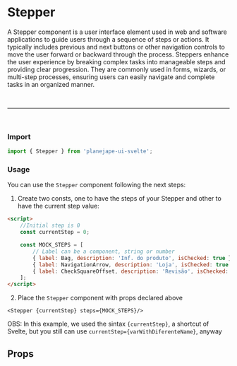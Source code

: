 

<Meta of={StepperStories} />

# Stepper

A Stepper component is a user interface element used in web and software applications to guide users through a sequence of steps or actions. It typically includes previous and next buttons or other navigation controls to move the user forward or backward through the process. Steppers enhance the user experience by breaking complex tasks into manageable steps and providing clear progression. They are commonly used in forms, wizards, or multi-step processes, ensuring users can easily navigate and complete tasks in an organized manner.

<br />
<hr />
<br />

### Import

```ts
import { Stepper } from 'planejape-ui-svelte';
```

### Usage

You can use the `Stepper` component following the next steps:

1. Create two consts, one to have the steps of your Stepper and other to have the current step value:

```html
<script>
	//Initial step is 0
	const currentStep = 0;

	const MOCK_STEPS = [
		// Label can be a component, string or number
		{ label: Bag, description: 'Inf. do produto', isChecked: true },
		{ label: NavigationArrow, description: 'Loja', isChecked: true },
		{ label: CheckSquareOffset, description: 'Revisão', isChecked: false }
	];
</script>
```

2. Place the `Stepper` component with props declared above

```tsx
<Stepper {currentStep} steps={MOCK_STEPS}/>
```

OBS: In this example, we used the sintax `{currentStep}`, a shortcut of Svelte, but you still can use `currentStep={varWithDiferenteName}`, anyway

<Canvas of={StepperStories.Default} />

## Props

<Canvas of={StepperStories.Default} />
<Controls />
